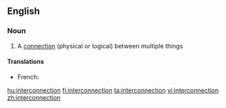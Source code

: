 ==English==
{{wikipedia}}
===Noun===
{{en-noun}}

# A [[connection]] (physical or logical) between multiple things

====Translations====
{{trans-top}}
* French: {{t|fr|interconnexion|f}}
{{trans-mid}}
{{trans-bottom}}

[[hu:interconnection]]
[[fi:interconnection]]
[[ta:interconnection]]
[[vi:interconnection]]
[[zh:interconnection]]